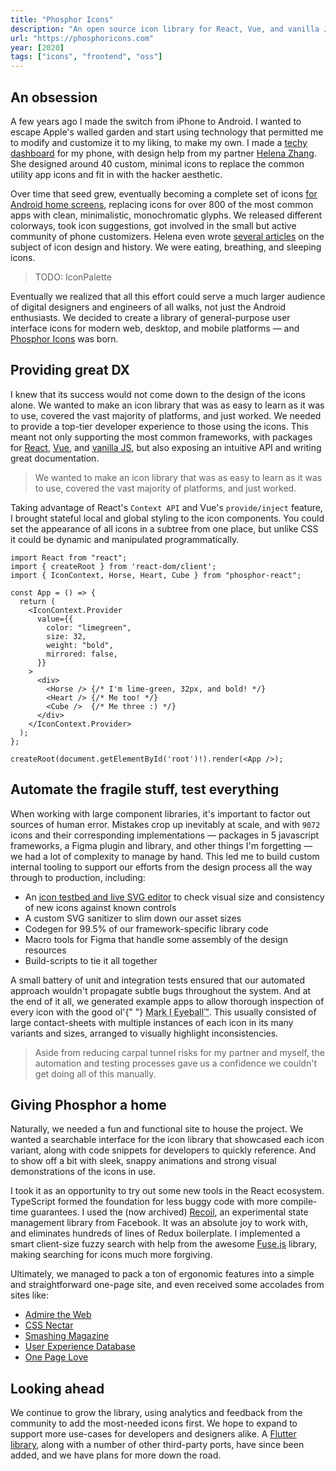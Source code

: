 ```yaml
---
title: "Phosphor Icons"
description: "An open source icon library for React, Vue, and vanilla JS"
url: "https://phosphoricons.com"
year: [2020]
tags: ["icons", "frontend", "oss"]
---
```



## An obsession

A few years ago I made the switch from iPhone to Android. I wanted to escape Apple's walled garden and start using technology that permitted me to modify and customize it to my liking, to make my own. I made a [techy dashboard](/projects/cockpit) for my phone, with design help from my partner [Helena Zhang](https://helenazhang.com). She designed around 40 custom, minimal icons to replace the common utility app icons and fit in with the hacker aesthetic.

Over time that seed grew, eventually becoming a complete set of icons [for Android home screens](https://github.com/phosphor-icons/android), replacing icons for over 800 of the most common apps with clean, minimalistic, monochromatic glyphs. We released different colorways, took icon suggestions, got involved in the small but active community of phone customizers. Helena even wrote [several articles](https://medium.com/@minoraxis) on the subject of icon design and history. We were eating, breathing, and sleeping icons.

> TODO: IconPalette

Eventually we realized that all this effort could serve a much larger audience of digital designers and engineers of all walks, not just the Android enthusiasts. We decided to create a library of general-purpose user interface icons for modern web, desktop, and mobile platforms — and [Phosphor Icons](https://phosphoricons.com) was born.

## Providing great DX

I knew that its success would not come down to the design of the icons alone. We wanted to make an icon library that was as easy to learn as it was to use, covered the vast majority of platforms, and just worked. We needed to provide a top-tier developer experience to those using the icons. This meant not only supporting the most common frameworks, with packages for [React](http://github.com/phosphor-icons/react), [Vue](https://github.com/phosphor-icons/vue), and [vanilla JS](https://github.com/phosphor-icons/web), but also exposing an intuitive API and writing great documentation.

> We wanted to make an icon library that was as easy to learn as it was to use, covered the vast majority of platforms, and just worked.

Taking advantage of React's `Context API` and Vue's `provide/inject` feature, I brought stateful local and global styling to the icon components. You could set the appearance of all icons in a subtree from one place, but unlike CSS it could be dynamic and manipulated programmatically.

```tsx
import React from "react";
import { createRoot } from 'react-dom/client';
import { IconContext, Horse, Heart, Cube } from "phosphor-react";

const App = () => {
  return (
    <IconContext.Provider
      value={{
        color: "limegreen",
        size: 32,
        weight: "bold",
        mirrored: false,
      }}
    >
      <div>
        <Horse /> {/* I'm lime-green, 32px, and bold! */}
        <Heart /> {/* Me too! */}
        <Cube />  {/* Me three :) */}
      </div>
    </IconContext.Provider>
  );
};

createRoot(document.getElementById('root')!).render(<App />);
```

## Automate the fragile stuff, test everything

When working with large component libraries, it's important to factor out sources of human error. Mistakes crop up inevitably at scale, and with `9072` icons and their corresponding implementations — packages in 5 javascript frameworks, a Figma plugin and library, and other things I'm forgetting — we had a lot of complexity to manage by hand. This led me to build custom internal tooling to support our efforts from the design process all the way through to production, including:

- An [icon testbed and live SVG editor](https://testbed.phosphoricons.com) to check visual size and consistency of new icons against known controls
- A custom SVG sanitizer to slim down our asset sizes
- Codegen for 99.5% of our framework-specific library code
- Macro tools for Figma that handle some assembly of the design resources
- Build-scripts to tie it all together

A small battery of unit and integration tests ensured that our automated approach wouldn't propagate subtle bugs throughout the system. And at the end of it all, we generated example apps to allow thorough inspection of every icon with the good ol'{" "} <abbr title="A.K.A. looking at it.">Mark I Eyeball™</abbr>. This usually consisted of large contact-sheets with multiple instances of each icon in its many variants and sizes, arranged to visually highlight inconsistencies.

> Aside from reducing carpal tunnel risks for my partner and myself, the automation and testing processes gave us a confidence we couldn't get doing all of this manually.

## Giving Phosphor a home

Naturally, we needed a fun and functional site to house the project. We wanted a searchable interface for the icon library that showcased each icon variant, along with code snippets for developers to quickly reference. And to show off a bit with sleek, snappy animations and strong visual demonstrations of the icons in use.

I took it as an opportunity to try out some new tools in the React ecosystem. TypeScript formed the foundation for less buggy code with more compile-time guarantees. I used the (now archived) [Recoil](https://recoiljs.org/), an experimental state management library from Facebook. It was an absolute joy to work with, and eliminates hundreds of lines of Redux boilerplate. I implemented a smart client-size fuzzy search with help from the awesome [Fuse.js](https://fusejs.io/) library, making searching for icons much more forgiving.

<AppWindow chrome title="phosphoricons.com" caption="Above-the-fold content on the new Phosphor site">
  <ThemedImage
    alt="phosphoricons.com"
    src={phosphorSiteImage}
  />
</AppWindow>

Ultimately, we managed to pack a ton of ergonomic features into a simple and straightforward one-page site, and even received some accolades from sites like:

- [Admire the Web](https://www.admiretheweb.com/inspiration/phosphor-icons)
- [CSS Nectar](https://cssnectar.com/css-gallery-inspiration/phosphor-icons)
- [Smashing Magazine](https://twitter.com/smashingmag/status/1323575426501980166)
- [User Experience Database](https://www.uxdatabase.io/issue-26)
- [One Page Love](https://onepagelove.com/phosphor-icons)

## Looking ahead

We continue to grow the library, using analytics and feedback from the community to add the most-needed icons first. We hope to expand to support more use-cases for developers and designers alike. A [Flutter library](https://github.com/phosphor-icons/flutter), along with a number of other third-party ports, have since been added, and we have plans for more down the road.
